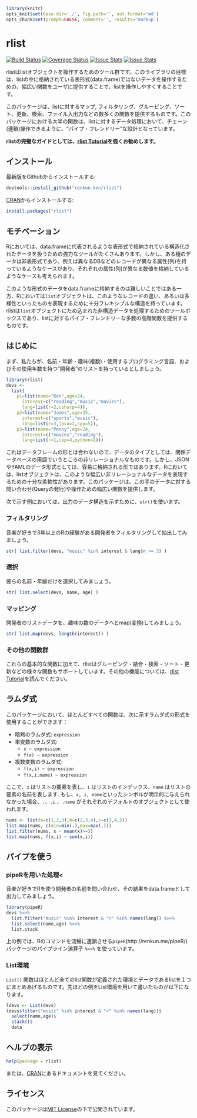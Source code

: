 ```r
library(knitr)
opts_knit$set(base.dir='./', fig.path='', out.format='md')
opts_chunk$set(prompt=FALSE, comment='', results='markup')
```

# rlist

[![Build Status](https://travis-ci.org/renkun-ken/rlist.png?branch=master)](https://travis-ci.org/renkun-ken/rlist) [![Coverage Status](https://coveralls.io/repos/renkun-ken/rlist/badge.svg)](https://coveralls.io/r/renkun-ken/rlist) [![Issue Stats](http://issuestats.com/github/renkun-ken/rlist/badge/issue?style=flat)](http://issuestats.com/github/renkun-ken/rlist)  [![Issue Stats](http://issuestats.com/github/renkun-ken/rlist/badge/pr?style=flat)](http://issuestats.com/github/renkun-ken/rlist)

rlistはlistオブジェクトを操作するためのツール群です。このライブラリの目標は、listの中に格納されている表形式(data.frame)ではないデータを操作するための、幅広い関数をユーザに提供することで、listを操作しやすくすることです。

このパッケージは、listに対するマップ, フィルタリング、グルーピング、ソート、更新、検索、ファイル入出力などの数多くの関数を提供するものです。このパッケージにおける大半の関数は、listに対するデータ処理において、チェーン(連鎖)操作できるように、"パイプ・フレンドリー"な設計となっています。

**rlistの完璧なガイドとしては、[rlist Tutorial](http://renkun.me/rlist-tutorial)を強くお勧めします。**

## インストール

最新版をGithubからインストールする:

```r
devtools::install_github("renkun-ken/rlist")
```

[CRAN](http://cran.r-project.org/web/packages/rlist/)からインストールする:

```r
install.packages("rlist")
```

## モチベーション

Rにおいては、data.frameに代表されるような表形式で格納されている構造化されたデータを扱うための強力なツールがたくさんあります。しかし、ある種のデータは非表形式であり、例えば異なるDBなどのレコードが異なる属性(列)を持っているようなケースがあり、それぞれの属性(列)が異なる数値を格納しているようなケースも考えられます。

このような形式のデータをdata.frameに格納するのは難しいことではある一方、Rにおいては`list`オブジェクトは、このようなレコードの違い、あるいは多様性といったものを表現するために十分フレキシブルな構造を持っています。rlistは`list`オブジェクトにため込まれた非構造データを処理するためのツールボックスであり、listに対するパイプ・フレンドリーな多数の高階関数を提供するものです。

## はじめに

まず、私たちが、名前・年齢・趣味(複数)・使用するプログラミング言語、およびその使用年数を持つ"開発者"のリストを持っているとしましょう。

```r
library(rlist)
devs <- 
  list(
    p1=list(name="Ken",age=24,
      interest=c("reading","music","movies"),
      lang=list(r=2,csharp=4)),
    p2=list(name="James",age=25,
      interest=c("sports","music"),
      lang=list(r=3,java=2,cpp=5)),
    p3=list(name="Penny",age=24,
      interest=c("movies","reading"),
      lang=list(r=1,cpp=4,python=2)))
```

これはデータフレームの形とは合わないので、データのタイプとしては、関係データベースの用語でいうところの非リレーショナルなものです。しかし、JSONやYAMLのデータ形式としては、容易に格納される形ではあります。Rにおいては、listオブジェクトは、このような幅広い非リレーショナルなデータを表現するための十分な柔軟性があります。このパッケージは、この手のデータに対する問い合わせ(Queryの発行)や操作ための幅広い関数を提供します。

次で示す例においては、出力のデータ構造を示すために、`str()`を使います。

### フィルタリング

音楽が好きで3年以上のRの経験がある開発者をフィルタリングして抽出してみましょう。

```r
str( list.filter(devs, "music" %in% interest & lang$r >= 3) )
```

### 選択

彼らの名前・年齢だけを選択してみましょう。

```r
str( list.select(devs, name, age) )
```

### マッピング

開発者のリストデータを、趣味の数のデータへとmap(変換)してみましょう。

```r
str( list.map(devs, length(interest)) )
```

### その他の関数群

これらの基本的な関数に加えて、rlistはグルーピング・結合・検索・ソート・更新などの様々な関数もサポートしています。その他の機能については、[rlist Tutorial](http://renkun.me/rlist-tutorial)を読んでください。

## ラムダ式 

このパッケージにおいて、ほとんどすべての関数は、次に示すラムダ式の形式を使用することができます：
  
- 暗黙のラムダ式: `expression`
- 単変数のラムダ式: 
    * `x ~ expression`
    * `f(x) ~ expression`
- 複数変数のラムダ式:
    * `f(x,i) ~ expression`
    * `f(x,i,name) ~ expression`

ここで、`x` はリストの要素を表し、`i` はリストのインデックス、`name` はリストの要素の名前を表します. もし、`x, i, name`といったシンボルが明示的に与えられなかった場合、`.`、`.i` 、`.name` がそれぞれのデフォルトのオブジェクトとして使われます。
           
```r
nums <- list(a=c(1,2,3),b=c(2,3,4),c=c(3,4,5))
list.map(nums, c(min=min(.),max=max(.)))
list.filter(nums, x ~ mean(x)>=3)
list.map(nums, f(x,i) ~ sum(x,i))
```

## パイプを使う

### pipeRを用いた処理<

音楽が好きでRを使う開発者の名前を問い合わせ、その結果をdata.frameとして出力してみましょう。

```r
library(pipeR)
devs %>>% 
  list.filter("music" %in% interest & "r" %in% names(lang)) %>>%
  list.select(name,age) %>>%
  list.stack
```

上の例では、Rのコマンドを流暢に連鎖させる`pipeR`(http://renkun.me/pipeR/) パッケージのパイプライン演算子 `%>>%` を使っています。

### List環境

`List()` 関数はほとんど全てのlist関数が定義された環境とデータであるlistを１つにまとめあげるものです。先ほどの例をList環境を用いて書いたものが以下になります。

```r
ldevs <- List(devs)
ldevs$filter("music" %in% interest & "r" %in% names(lang))$
  select(name,age)$
  stack()$
  data
```

## ヘルプの表示

```r
help(package = rlist)
```

または、[CRAN](http://cran.r-project.org/web/packages/rlist/rlist.pdf)にあるドキュメントを見てください。

## ライセンス

このパッケージは[MIT License](http://opensource.org/licenses/MIT)の下で公開されています。
